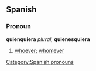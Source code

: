 == Spanish ==
=== Pronoun ===
'''quienquiera''' ''plural,'' '''quienesquiera'''
# [[whoever]]; [[whomever]]
[[Category:Spanish pronouns]]